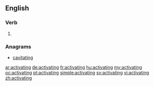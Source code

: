 ==English==

===Verb===
{{head|en|present participle}}

# {{present participle of|activate|lang=en}}

===Anagrams===
* [[cavitating#English|cavitating]]

[[ar:activating]]
[[de:activating]]
[[fr:activating]]
[[hu:activating]]
[[my:activating]]
[[oc:activating]]
[[pt:activating]]
[[simple:activating]]
[[sv:activating]]
[[vi:activating]]
[[zh:activating]]